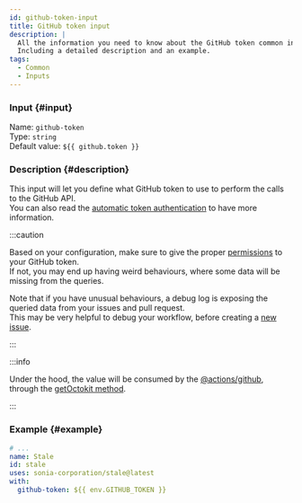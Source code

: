 ```yaml
---
id: github-token-input
title: GitHub token input
description: |
  All the information you need to know about the GitHub token common input.
  Including a detailed description and an example.
tags:
  - Common
  - Inputs
---
```


### Input {#input}

Name: `github-token`  
Type: `string`  
Default value: `${{ github.token }}`

### Description {#description}

This input will let you define what GitHub token to use to perform the calls to the GitHub API.  
You can also read the [automatic token authentication](https://docs.github.com/en/actions/security-guides/automatic-token-authentication) to have more information.

:::caution

Based on your configuration, make sure to give the proper [permissions](https://docs.github.com/en/rest/reference/permissions-required-for-github-apps) to your GitHub token.  
If not, you may end up having weird behaviours, where some data will be missing from the queries.

Note that if you have unusual behaviours, a debug log is exposing the queried data from your issues and pull request.  
This may be very helpful to debug your workflow, before creating a [new issue](https://github.com/Sonia-corporation/stale/issues/new/choose).

:::

:::info

Under the hood, the value will be consumed by the [@actions/github](https://github.com/actions/toolkit/tree/main/packages/github), through the [getOctokit method](https://github.com/actions/toolkit/blob/fcb8c4ca798bd0d81a9b07e2f7dffee8397c4707/packages/github/src/github.ts#L15-L20).

:::

### Example {#example}

```yml {6}
# ...
name: Stale
id: stale
uses: sonia-corporation/stale@latest
with:
  github-token: ${{ env.GITHUB_TOKEN }}
```
